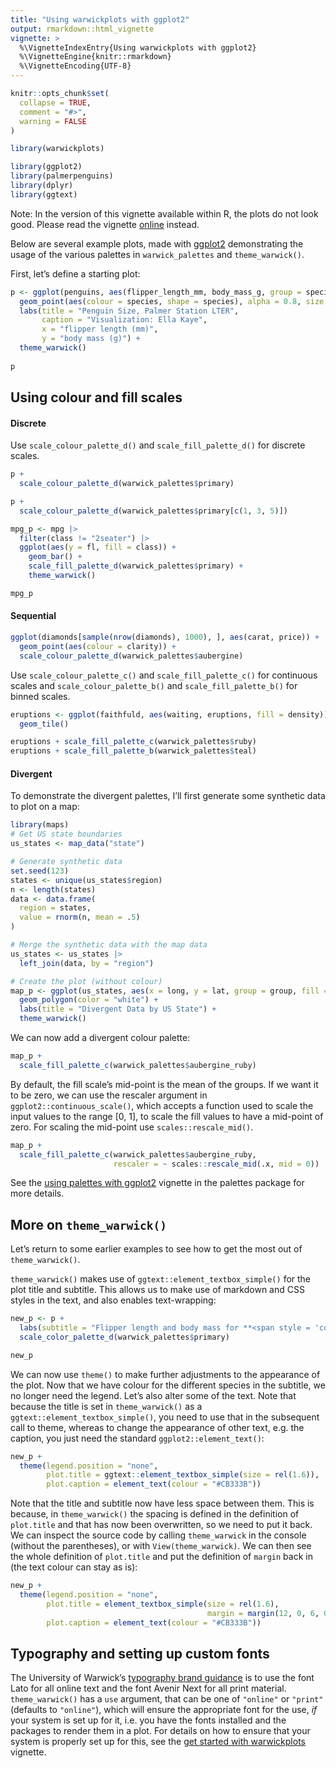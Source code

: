 ```yaml
---
title: "Using warwickplots with ggplot2"
output: rmarkdown::html_vignette
vignette: >
  %\VignetteIndexEntry{Using warwickplots with ggplot2}
  %\VignetteEngine{knitr::rmarkdown}
  %\VignetteEncoding{UTF-8}
---
```


```r
knitr::opts_chunk$set(
  collapse = TRUE,
  comment = "#>",
  warning = FALSE
)
```

```r
library(warwickplots)
```


```r
library(ggplot2)
library(palmerpenguins)
library(dplyr)
library(ggtext)
```

Note: In the version of this vignette available within R, the plots do not look good. Please read the vignette [online](https://warwick-stats-resources.github.io/warwickplots/articles/ggplot2.html) instead.

Below are several example plots, made with [ggplot2](https://ggplot2.tidyverse.org) demonstrating the usage of the various palettes in `warwick_palettes` and `theme_warwick()`.

First, let's define a starting plot:

```r
p <- ggplot(penguins, aes(flipper_length_mm, body_mass_g, group = species)) +
  geom_point(aes(colour = species, shape = species), alpha = 0.8, size = 2) +
  labs(title = "Penguin Size, Palmer Station LTER",
       caption = "Visualization: Ella Kaye",
       x = "flipper length (mm)",
       y = "body mass (g)") +
  theme_warwick()
  
p
```

## Using colour and fill scales

#### Discrete

Use `scale_colour_palette_d()` and `scale_fill_palette_d()` for discrete scales.

```r
p +
  scale_colour_palette_d(warwick_palettes$primary) 
```

```r
p +
  scale_colour_palette_d(warwick_palettes$primary[c(1, 3, 5)]) 
```

```r
mpg_p <- mpg |> 
  filter(class != "2seater") |> 
  ggplot(aes(y = fl, fill = class)) +
    geom_bar() +
    scale_fill_palette_d(warwick_palettes$primary) +
    theme_warwick()

mpg_p
```

#### Sequential

```r
ggplot(diamonds[sample(nrow(diamonds), 1000), ], aes(carat, price)) +
  geom_point(aes(colour = clarity)) +
  scale_colour_palette_d(warwick_palettes$aubergine)
```

Use `scale_colour_palette_c()` and `scale_fill_palette_c()` for continuous scales and `scale_colour_palette_b()` and `scale_fill_palette_b()` for binned scales.

```r
eruptions <- ggplot(faithfuld, aes(waiting, eruptions, fill = density)) +
  geom_tile()

eruptions + scale_fill_palette_c(warwick_palettes$ruby)
eruptions + scale_fill_palette_b(warwick_palettes$teal)
```

#### Divergent

To demonstrate the divergent palettes, I'll first generate some synthetic data to plot on a map:

```r
library(maps)
# Get US state boundaries
us_states <- map_data("state")

# Generate synthetic data
set.seed(123)
states <- unique(us_states$region)
n <- length(states)
data <- data.frame(
  region = states,
  value = rnorm(n, mean = .5)
)

# Merge the synthetic data with the map data
us_states <- us_states |> 
  left_join(data, by = "region")

# Create the plot (without colour)
map_p <- ggplot(us_states, aes(x = long, y = lat, group = group, fill = value)) +
  geom_polygon(color = "white") +
  labs(title = "Divergent Data by US State") +
  theme_warwick()
```

We can now add a divergent colour palette:

```r
map_p + 
  scale_fill_palette_c(warwick_palettes$aubergine_ruby)
```

By default, the fill scale’s mid-point is the mean of the groups. If we want it to be zero, we can use the rescaler argument in `ggplot2::continuous_scale()`, which accepts a function used to scale the input values to the range [0, 1], to scale the fill values to have a mid-point of zero. For scaling the mid-point use `scales::rescale_mid()`.

```r
map_p +
  scale_fill_palette_c(warwick_palettes$aubergine_ruby,
                       rescaler = ~ scales::rescale_mid(.x, mid = 0))
```

See the [using palettes with ggplot2](https://mccarthy-m-g.github.io/palettes/articles/ggplot2.html) vignette in the palettes package for more details.

## More on `theme_warwick()`

Let's return to some earlier examples to see how to get the most out of `theme_warwick()`.

`theme_warwick()` makes use of `ggtext::element_textbox_simple()` for the plot title and subtitle. This allows us to make use of markdown and CSS styles in the text, and also enables text-wrapping:

```r
new_p <- p +
  labs(subtitle = "Flipper length and body mass for **<span style = 'color:#3C1053;'>Adelie</span>**, **<span style = 'color:#6DCDB8;'>Chinstrap</span>** and **<span style = 'color:#CB333B;'>Gentoo</span>** Penguins. This is based on data made available in the **palmerpenguins** R package.") +
  scale_color_palette_d(warwick_palettes$primary)

new_p
```

We can now use `theme()` to make further adjustments to the appearance of the plot. Now that we have colour for the different species in the subtitle, we no longer need the legend. Let's also alter some of the text. Note that because the title is set in `theme_warwick()` as a `ggtext::element_textbox_simple()`, you need to use that in the subsequent call to theme, whereas to change the appearance of other text, e.g. the caption, you just need the standard `ggplot2::element_text()`:

```r
new_p + 
  theme(legend.position = "none",
        plot.title = ggtext::element_textbox_simple(size = rel(1.6)),
        plot.caption = element_text(colour = "#CB333B"))
```

Note that the title and subtitle now have less space between them. This is because, in `theme_warwick()` the spacing is defined in the definition of `plot.title` and that has now been overwritten, so we need to put it back. We can inspect the source code by calling `theme_warwick` in the console (without the parentheses), or with `View(theme_warwick)`. We can then see the whole definition of `plot.title` and put the definition of `margin` back in (the text colour can stay as is):

```r
new_p + 
  theme(legend.position = "none",
        plot.title = element_textbox_simple(size = rel(1.6),
                                            margin = margin(12, 0, 6, 0)),
        plot.caption = element_text(colour = "#CB333B"))
```

## Typography and setting up custom fonts

The University of Warwick's [typography brand guidance](https://warwick.ac.uk/about/brand/brand-guidelines/typography/) is to use the font Lato for all online text and the font Avenir Next for all print material. `theme_warwick()` has a `use` argument, that can be one of `"online"` or `"print"` (defaults to `"online"`), which will ensure the appropriate font for the use, *if* your system is set up for it, i.e. you have the fonts installed and the packages to render them in a plot. For details on how to ensure that your system is properly set up for this, see the [get started with warwickplots](https://warwick-stats-resources.github.io/warwickplots/articles/warwickplots.html) vignette.
